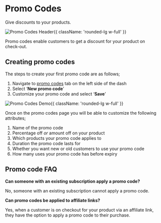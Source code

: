 

<HeroPattern />

<div className='lead'>

# Promo Codes

Give discounts to your products.

![Promo Codes Header](https://i.imgur.com/X4rQZpa.png){{ className: 'rounded-lg w-full' }}

Promo codes enable customers to get a discount for your product on check-out. 

## Creating promo codes

The steps to create your first promo code are as follows;  

1. Navigate to [promo codes](https://dash.whop.com/promoCodes) tab on the left side of the dash
2. Select ‘**New promo code**’ 
3. Customize your promo code and select ‘**Save**’

![Promo Codes Demo](https://i.imgur.com/leJeSes.gif){{ className: 'rounded-lg w-full' }}

Once on the promo codes page you will be able to customize the following attributes;

1. Name of the promo code
2. Percentage off *or* amount off on your product
3. Which products your promo code applies to
4. Duration the promo code lasts for
5. Whether you want new or old customers to use your promo code
6. How many uses your promo code has before expiry

## Promo code FAQ

**Can someone with an existing subscription apply a promo code?**

No, someone with an existing subscription cannot apply a promo code. 

**Can promo codes be applied to affiliate links?**

Yes, when a customer is on checkout for your product via an affiliate link, they have the option to apply a promo code to their purchase.

</div>